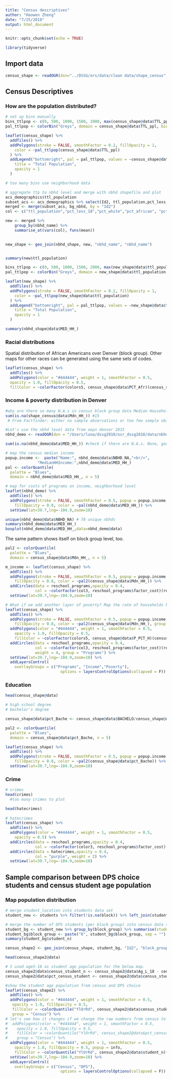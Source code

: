 ```yaml
---
title: "Census descriptives"
author: "Haowen Zheng"
date: "7/25/2018"
output: html_document
---
```


```r
knitr::opts_chunk$set(echo = TRUE)
```

```r
library(tidyverse)
```

## Import data
```r
census_shape <- readOGR(dsn="../DSSG/ors/data/clean data/shape_census", layer="shape_census")
```

## Census Descriptives
### How are the population distributed? 
```r
# set up bins manually
bins_ttlpop <- c(0, 500, 1000, 1500, 2000, max(census_shape@data$TTL_ppl))
pal_ttlpop <- colorBin("Greys", domain = census_shape@data$TTL_ppl, bins = bins_ttlpop)

leaflet(census_shape) %>%
  addTiles() %>%
  addPolygons(stroke = FALSE, smoothFactor = 0.2, fillOpacity = 1,
    color = ~pal_ttlpop(census_shape@data$TTL_ppl)
  ) %>%
  addLegend("bottomright", pal = pal_ttlpop, values = ~census_shape@data$TTL_ppl,
    title = "Total Population",
    opacity = 1
  )

# too many bins use neighborhood data

# aggregate ttp to nbhd level and merge with nbhd shapefile and plot
acs_demographics$ttl_population
subset_acs <- acs_demographics %>% select(Id2, ttl_population,pct_less_18,pct_white,pct_african, pct_otherraces, pct_hispanic, median_hh_income)
merged <- merge(subset_acs, bg_nbhd, by = "Id2")
col <- c("ttl_population","pct_less_18","pct_white","pct_african", "pct_otherraces", "pct_hispanic", "median_hh_income")

new <- merged %>%
    group_by(nbhd_name) %>%
    summarise_at(vars(col), funs(mean))
 

new_shape <- geo_join(nbhd_shape, new, "nbhd_name", "nbhd_name")


summary(new$ttl_population)

bins_ttlpop <- c(0, 500, 1000, 1500, 2000, max(new_shape@data$ttl_population))
pal_ttlpop <- colorBin("Greys", domain = new_shape@data$ttl_population, bins = bins_ttlpop)

leaflet(new_shape) %>%
  addTiles() %>%
  addPolygons(stroke = FALSE, smoothFactor = 0.2, fillOpacity = 1,
    color = ~pal_ttlpop(new_shape@data$ttl_population)
  ) %>%
  addLegend("bottomright", pal = pal_ttlpop, values = ~new_shape@data$ttl_population,
    title = "Total Population",
    opacity = 1
  )

summary(nbhd_shape@data$MED_HH_)
```

### Racial distributions
Spatial distribution of African Americans over Denver (block group). Other maps for other races can be generated using the same sets of codes. 
```r
leaflet(census_shape) %>%
  addTiles() %>%
  addPolygons(color = "#444444", weight = 1, smoothFactor = 0.5,
  opacity = 1.0, fillOpacity = 0.5, 
  fillColor = ~colorFactor(colors5, census_shape@data$PCT_Afr)(census_shape@data$PCT_Afr))
```

### Income & poverty distribution in Denver
```r
#why are there so many N.A.s in census block group data Median Household Income? 
sum(is.na(shape_census@data$Mdn_HH_)) #15
 # From Factfinder: either no sample observations or too few sample observations were available to compute an estimate, or a ratio of medians cannot be calculated because one or both of the median estimates falls in the lowest interval or upper interval of an open-ended distribution.

#Let's use the nbhd level data from oepn denver 2015
nbhd_demo <- readOGR(dsn = "/Users/luna/dssg2018/osr_dssg2018/data/nbhd_dem_shapes", layer = "nbhd_dem_shapes")

sum(is.na(nbhd_demo@data$MED_HH_)) #check if there are N.A.s. None, good to go! 

# map the census median income 
popup.income <-  paste("Name:", nbhd_demo@data$NBHD_NA,"<br/>",
              "MedianHHIncome:",nbhd_demo@data$MED_HH_)
pal <- colorQuantile(
  palette = "Blues",
  domain = nbhd_demo@data$MED_HH_, n = 5)

# map for costs of programs on income, neighborhood level 
leaflet(nbhd_demo) %>%
  addTiles() %>% 
  addPolygons(stroke = FALSE, smoothFactor = 0.5, popup = popup.income, 
    fillOpacity = 0.8, color = ~pal(nbhd_demo@data$MED_HH_)) %>%
  setView(lat=39.7,lng=-104.9,zoom=10)

unique(nbhd_demo@data$NBHD_NA) # 78 unique nbhds
summary(nbhd_demo@data$MED_HH_)
boxplot(nbhd_demo@data$MED_HH_,data=nbhd_demo@data)
```

The same pattern shows itself on block group level, too.
```r
pal2 <- colorQuantile(
  palette = "Blues",
  domain = census_shape@data$Mdn_HH_, n = 5)

m_income <- leaflet(census_shape) %>%
  addTiles() %>%
  addPolygons(stroke = FALSE, smoothFactor = 0.5, popup = popup.income, 
    fillOpacity = 0.8, color = ~pal2(census_shape@data$Mdn_HH_)) %>%
  addCircles(data = reschool_programs,opacity = 0.4, 
             col = ~colorFactor(col3, reschool_programs$factor_cost)(reschool_programs$factor_cost), weight = 4) %>%
  setView(lat=39.7,lng=-104.9,zoom=10) 

# What if we add another layer of poverty? Map the rate of households below poverty line.
leaflet(census_shape) %>%
  addTiles() %>%
  addPolygons(stroke = FALSE, smoothFactor = 0.5, popup = popup.income, 
    fillOpacity = 0.8, color = ~pal2(census_shape@data$Mdn_HH_), group = "Income") %>%
  addPolygons(color = "#444444", weight = 1, smoothFactor = 0.5,
    opacity = 1.0, fillOpacity = 0.5, 
    fillColor = ~colorFactor(colors5, census_shape@data$P_PCT_H)(census_shape@data$P_PCT_H), group = "Poverty") %>%
  addCircles(data = reschool_programs,opacity = 0.4, 
             col = ~colorFactor(col3, reschool_programs$factor_cost)(reschool_programs$factor_cost), 
             weight = 4, group = "Programs") %>%
  setView(lat=39.7,lng=-104.9,zoom=10) %>%
  addLayersControl(
    overlayGroups = c("Programs", "Income","Poverty"),
                        options = layersControlOptions(collapsed = F))
```

### Education
```r
head(census_shape@data)

# high school degree
# bechelor's degree

census_shape@data$pct_Bache <- census_shape@data$BACHELO/census_shape@data$TTPOP_2

pal2 <- colorQuantile(
  palette = "Blues",
  domain = census_shape@data$pct_Bache, n = 5)

leaflet(census_shape) %>%
  addTiles() %>%
  addPolygons(stroke = FALSE, smoothFactor = 0.5, popup = popup.income, 
    fillOpacity = 0.8, color = ~pal2(census_shape@data$pct_Bache)) %>%
  setView(lat=39.7,lng=-104.9,zoom=10) 
```

### Crime
```r
# crimes 
head(crimes)
  #too many crimes to plot

head(hatecrimes)
 
# hatecrimes
leaflet(census_shape) %>%
  addTiles() %>% 
  addPolygons(color = "#444444", weight = 1, smoothFactor = 0.5,
    opacity = 0.5) %>%
  addCircles(data = reschool_programs,opacity = 0.4, 
             col = ~colorFactor(color3, reschool_programs$factor_cost)(reschool_programs$factor_cost), weight = 2) %>%
  addCircles(data = hatecrimes,opacity = 0.4, 
             col = "purple", weight = 2) %>%
  setView(lat=39.7,lng=-104.9,zoom=10)  
```


## Sample comparison between DPS choice students and census student age population
### Map population distribution
```r
# merge student_location into students data set
student_new <- students %>% filter(!is.na(block)) %>% left_join(student_location)

# merge the number of DPS students (per block group) into census data set
student_bg <- student_new %>% group_by(block_group) %>% summarise(student_n = n())
student_bg$block_group <- paste("0", student_bg$block_group, sep = "")
summary(student_bg$student_n)

census_shape2 <- geo_join(census_shape, student_bg, "Id2", "block_group", how = "left")

head(census_shape2@data)

# I used age5-18 as student age population for the below map.
census_shape2@data$census_student_n <- census_shape2@data$Ag_L_18 - census_shape2@data$Ag_Ls_5
census_shape2@data$pct_census_student <- census_shape2@data$census_student_n/census_shape2@data$TTL_ppl

#show the student age population from census and DPS choice 
leaflet(census_shape2) %>%
  addTiles() %>%
  addPolygons(color = "#444444", weight = 1, smoothFactor = 0.5,
   opacity = 1.0, fillOpacity = 0.5, 
   fillColor = ~colorQuantile("YlOrRd", census_shape2@data$census_student_n)(census_shape2@data$census_student_n), 
   group = "Census") %>%
# let's see how it changes if we change the raw numbers from census to the percentage of student age population
#  addPolygons(color = "#444444", weight = 1, smoothFactor = 0.5,
#    opacity = 1.0, fillOpacity = 0.5, 
#    fillColor = ~colorQuantile("YlOrRd", census_shape2@data$pct_census_student)(census_shape2@data$pct_census_student), 
#    group = "Census") %>%
  addPolygons(color = "#444444", weight = 1, smoothFactor = 0.5,
    opacity = 1.0, fillOpacity = 0.5, popup = info,
    fillColor = ~colorQuantile("YlOrRd", census_shape2@data$student_n)(census_shape2@data$student_n), group = "DPS") %>%
  setView(lat=39.7,lng=-104.9,zoom=10) %>%
  addLayersControl(
    overlayGroups = c("Census", "DPS"),
                        options = layersControlOptions(collapsed = F))
```
